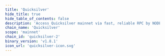 ```yaml
---
title: 'Quicksilver'
hide_title: true
hide_table_of_contents: false
description: 'Access Quicksilver mainnet via fast, reliable RPC by NODERS — no limits, Omnichain-ready, and built for scalable Web3'
chain_name: 'Quicksilver'
scope: 'mainnet'
chain_id: 'quicksilver-2'
binary_version: 'v1.8.1'
icon_url: 'quicksilver-icon.svg'
---
```



<ChainLayout>
  <ChainHero
    name="Quicksilver"
    iconUrl="img/quicksilver-icon.svg"
    bgColor="#75757599"
    scope="mainnet"
    chainId="quicksilver-2"
    nodeVersion="v1.8.1"
    token=""
    stakeUrl="https://wallet.keplr.app/?modal=staking&chain=quicksilver-2&validator_address=quickvaloper17gwfcceyvcw53r6cclrhwk5jksmtd96xfjwrcv&step_id=3&action_id=stake"
    restakeUrl="https://restake.app/quicksilver/quickvaloper17gwfcceyvcw53r6cclrhwk5jksmtd96xfjwrcv"
    websiteUrl="https://quicksilver.zone/"
    githubUrl="https://github.com/quicksilver-zone"
    xUrl="https://twitter.com/quicksilverzone"
    discordUrl="https://discord.com/invite/xrSmYMDVrQ"
  />

  <ProductLinks
    appUrl=""
    appImageUrl="img/products/"
    explorerUrl=""
    explorerImageUrl="img/products/"
    faucetUrl=""
  />

  <ToolsGrid
    chainName="quicksilver"
    scope="mainnet"
    showInstall={true}
    showUpgrade={true}
    showGenesis={true}
    showCli={true}
    showEndpoints={true}
    showStateSync={true}
    showSnapshot={true}
    showLivePeers={true}
    showSeed={true}
    showAddressBook={true}
    showExplorersList={true}
    showPublicEndpoints={false}
    showUsefulTools={true}
    showUpgradeWatcher={false}
  />

</ChainLayout>
